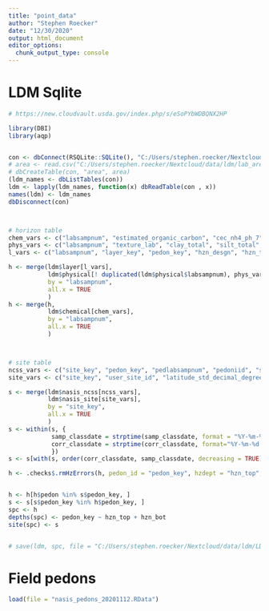```yaml
---
title: "point_data"
author: "Stephen Roecker"
date: "12/30/2020"
output: html_document
editor_options: 
  chunk_output_type: console
---
```


# LDM Sqlite

```r

# https://new.cloudvault.usda.gov/index.php/s/eSoPYbWDBQNX2HP

library(DBI)
library(aqp)


con <- dbConnect(RSQLite::SQLite(), "C:/Users/stephen.roecker/Nextcloud/data/ldm/LDM-compact_20200709.sqlite")
# area <- read.csv("C:/Users/stephen.roecker/Nextcloud/data/ldm/lab_area.txt", stringsAsFactors = FALSE)
# dbCreateTable(con, "area", area)
(ldm_names <- dbListTables(con))
ldm <- lapply(ldm_names, function(x) dbReadTable(con , x))
names(ldm) <- ldm_names
dbDisconnect(con)



# horizon table
chem_vars <- c("labsampnum", "estimated_organic_carbon", "cec_nh4_ph_7", "base_sat_nh4oac_ph_7")
phys_vars <- c("labsampnum", "texture_lab", "clay_total", "silt_total", "sand_total", "total_frag_wt_pct_gt_2_mm_ws", "bulk_density_third_bar", "estimated_organic_matter")
l_vars <- c("labsampnum", "layer_key", "pedon_key", "hzn_desgn", "hzn_top", "hzn_bot", "texture_description", "stratified_textures_flag")

h <- merge(ldm$layer[l_vars],
           ldm$physical[! duplicated(ldm$physical$labsampnum), phys_vars],
           by = "labsampnum",
           all.x = TRUE
           )
h <- merge(h, 
           ldm$chemical[chem_vars],
           by = "labsampnum",
           all.x = TRUE
           )



# site table
ncss_vars <- c("site_key", "pedon_key", "pedlabsampnum", "pedoniid", "samp_name", "corr_name", "samp_classdate", "corr_classdate")
site_vars <- c("site_key", "user_site_id", "latitude_std_decimal_degrees", "longitude_std_decimal_degrees")

s <- merge(ldm$nasis_ncss[ncss_vars],
           ldm$nasis_site[site_vars],
           by = "site_key",
           all.x = TRUE
           )
s <- within(s, {
            samp_classdate = strptime(samp_classdate, format = "%Y-%m-%d %H:%M:%S")
            corr_classdate = strptime(corr_classdate, format="%Y-%m-%d %H:%M:%S")
            })
s <- s[with(s, order(corr_classdate, samp_classdate, decreasing = TRUE)), ]

h <- .checks$.rmHzErrors(h, pedon_id = "pedon_key", hzdept = "hzn_top", hzdepb = "hzn_bot", rmHzErrors = TRUE)


h <- h[h$pedon %in% s$pedon_key, ]
s <- s[s$pedon_key %in% h$pedon_key, ]
spc <- h
depths(spc) <- pedon_key ~ hzn_top + hzn_bot
site(spc) <- s


# save(ldm, spc, file = "C:/Users/stephen.roecker/Nextcloud/data/ldm/LDM-compact_20200709.RData")

```


# Field pedons
```r

load(file = "nasis_pedons_20201112.RData")



````


